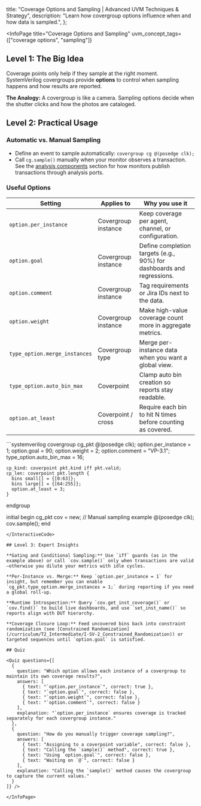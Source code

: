 
  title: "Coverage Options and Sampling | Advanced UVM Techniques & Strategy",
  description: "Learn how covergroup options influence when and how data is sampled.",
};

<InfoPage
  title="Coverage Options and Sampling"
  uvm_concept_tags={["coverage options", "sampling"]}
>

  ## Level 1: The Big Idea

  Coverage points only help if they sample at the right moment. SystemVerilog covergroups provide **options** to control when sampling happens and how results are reported.

  **The Analogy:** A covergroup is like a camera. Sampling options decide when the shutter clicks and how the photos are cataloged.

  ## Level 2: Practical Usage

  ### Automatic vs. Manual Sampling

  -   Define an event to sample automatically: `covergroup cg @(posedge clk);`
  -   Call `cg.sample()` manually when your monitor observes a transaction. See the [analysis components](/curriculum/T2_Intermediate/I-UVM-2_Building_TB/index#monitors-scoreboards-and-the-analysis-fabric) section for how monitors publish transactions through analysis ports.

  ### Useful Options

  | Setting | Applies to | Why you use it |
  | --- | --- | --- |
  | `option.per_instance` | Covergroup instance | Keep coverage per agent, channel, or configuration. |
  | `option.goal` | Covergroup instance | Define completion targets (e.g., 90%) for dashboards and regressions. |
  | `option.comment` | Covergroup instance | Tag requirements or Jira IDs next to the data. |
  | `option.weight` | Covergroup instance | Make high-value coverage count more in aggregate metrics. |
  | `type_option.merge_instances` | Covergroup type | Merge per-instance data when you want a global view. |
  | `type_option.auto_bin_max` | Coverpoint | Clamp auto bin creation so reports stay readable. |
  | `option.at_least` | Coverpoint / cross | Require each bin to hit N times before counting as covered. |

  <InteractiveCode>
  ```systemverilog
  covergroup cg_pkt @(posedge clk);
    option.per_instance = 1;
    option.goal = 90;
    option.weight = 2;
    option.comment = "VP-3.1";
    type_option.auto_bin_max = 16;

    cp_kind: coverpoint pkt.kind iff pkt.valid;
    cp_len: coverpoint pkt.length {
      bins small[] = {[0:63]};
      bins large[] = {[64:255]};
      option.at_least = 3;
    }
  endgroup

  initial begin
    cg_pkt cov = new;
    // Manual sampling example
    @(posedge clk);
    cov.sample();
  end
  ```
  </InteractiveCode>

  ## Level 3: Expert Insights

  **Gating and Conditional Sampling:** Use `iff` guards (as in the example above) or call `cov.sample()` only when transactions are valid—otherwise you dilute your metrics with idle cycles.

  **Per-Instance vs. Merge:** Keep `option.per_instance = 1` for insight, but remember you can enable `cg_pkt.type_option.merge_instances = 1;` during reporting if you need a global roll-up.

  **Runtime Introspection:** Query `cov.get_inst_coverage()` or `cov.find()` to build live dashboards, and use `set_inst_name()` so reports align with DUT hierarchy.

  **Coverage Closure Loop:** Feed uncovered bins back into constraint randomization (see [Constrained Randomization](/curriculum/T2_Intermediate/I-SV-2_Constrained_Randomization)) or targeted sequences until `option.goal` is satisfied.

  ## Quiz

  <Quiz questions={[
    {
      question: "Which option allows each instance of a covergroup to maintain its own coverage results?",
      answers: [
        { text: "`option.per_instance`", correct: true },
        { text: "`option.goal`", correct: false },
        { text: "`option.weight`", correct: false },
        { text: "`option.comment`", correct: false }
      ],
      explanation: "`option.per_instance` ensures coverage is tracked separately for each covergroup instance."
    },
    {
      question: "How do you manually trigger coverage sampling?",
      answers: [
        { text: "Assigning to a coverpoint variable", correct: false },
        { text: "Calling the `sample()` method", correct: true },
        { text: "Using `option.goal`", correct: false },
        { text: "Waiting on `@`", correct: false }
      ],
      explanation: "Calling the `sample()` method causes the covergroup to capture the current values."
    }
  ]} />

</InfoPage>
